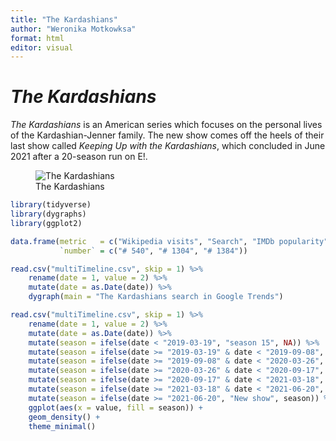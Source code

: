 ```yaml
---
title: "The Kardashians"
author: "Weronika Motkowksa"
format: html
editor: visual
---
```


# *The Kardashians*

*The Kardashians* is an American series which focuses on the personal lives of the Kardashian-Jenner family. The new show comes off the heels of their last show called *Keeping Up with the Kardashians*, which concluded in June 2021 after a 20-season run on E!.

![The Kardashians](kards.jpg)

```r
library(tidyverse)
library(dygraphs)
library(ggplot2)
```

```r
data.frame(metric   = c("Wikipedia visits", "Search", "IMDb popularity"),
           `number` = c("# 540", "# 1304", "# 1384"))
```

```r
read.csv("multiTimeline.csv", skip = 1) %>% 
    rename(date = 1, value = 2) %>% 
    mutate(date = as.Date(date)) %>% 
    dygraph(main = "The Kardashians search in Google Trends")
```

```r
read.csv("multiTimeline.csv", skip = 1) %>% 
    rename(date = 1, value = 2) %>% 
    mutate(date = as.Date(date)) %>% 
    mutate(season = ifelse(date < "2019-03-19", "season 15", NA)) %>% 
    mutate(season = ifelse(date >= "2019-03-19" & date < "2019-09-08", "season 16", season)) %>% 
    mutate(season = ifelse(date >= "2019-09-08" & date < "2020-03-26", "season 17", season)) %>% 
    mutate(season = ifelse(date >= "2020-03-26" & date < "2020-09-17", "season 18", season)) %>% 
    mutate(season = ifelse(date >= "2020-09-17" & date < "2021-03-18", "season 19", season)) %>% 
    mutate(season = ifelse(date >= "2021-03-18" & date < "2021-06-20", "season 20", season)) %>% 
    mutate(season = ifelse(date >= "2021-06-20", "New show", season)) %>% 
    ggplot(aes(x = value, fill = season)) +
    geom_density() +
    theme_minimal()
```
